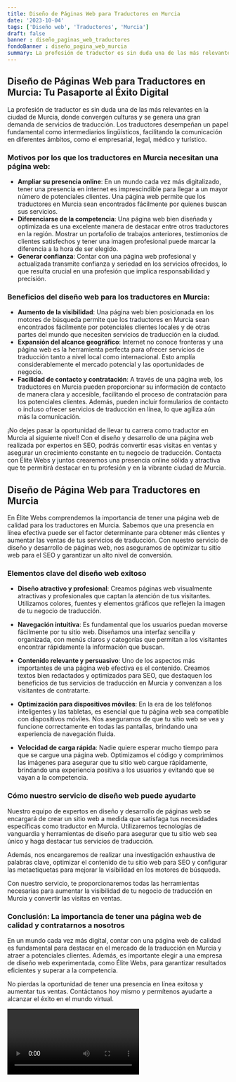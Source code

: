 ```yaml
---
title: Diseño de Páginas Web para Traductores en Murcia
date: '2023-10-04'
tags: ['Diseño web', 'Traductores', 'Murcia']
draft: false
banner : diseño_paginas_web_traductores
fondoBanner : diseño_pagina_web_murcia
summary: La profesión de traductor es sin duda una de las más relevantes en la ciudad de Murcia, donde convergen culturas y se genera una gran demanda de servicios de traducción. Los traductores desempeñan un papel fundamental como intermediarios lingüísticos, facilitando la comunicación en diferentes ámbitos, como el empresarial, legal, médico y turístico.
---
```


## Diseño de Páginas Web para Traductores en Murcia: Tu Pasaporte al Éxito Digital

La profesión de traductor es sin duda una de las más relevantes en la ciudad de Murcia, donde convergen culturas y se genera una gran demanda de servicios de traducción. Los traductores desempeñan un papel fundamental como intermediarios lingüísticos, facilitando la comunicación en diferentes ámbitos, como el empresarial, legal, médico y turístico.

### Motivos por los que los traductores en Murcia necesitan una página web:

- **Ampliar su presencia online**: En un mundo cada vez más digitalizado, tener una presencia en internet es imprescindible para llegar a un mayor número de potenciales clientes. Una página web permite que los traductores en Murcia sean encontrados fácilmente por quienes buscan sus servicios.
- **Diferenciarse de la competencia**: Una página web bien diseñada y optimizada es una excelente manera de destacar entre otros traductores en la región. Mostrar un portafolio de trabajos anteriores, testimonios de clientes satisfechos y tener una imagen profesional puede marcar la diferencia a la hora de ser elegido.
- **Generar confianza**: Contar con una página web profesional y actualizada transmite confianza y seriedad en los servicios ofrecidos, lo que resulta crucial en una profesión que implica responsabilidad y precisión.

### Beneficios del diseño web para los traductores en Murcia:

- **Aumento de la visibilidad**: Una página web bien posicionada en los motores de búsqueda permite que los traductores en Murcia sean encontrados fácilmente por potenciales clientes locales y de otras partes del mundo que necesiten servicios de traducción en la ciudad.
- **Expansión del alcance geográfico**: Internet no conoce fronteras y una página web es la herramienta perfecta para ofrecer servicios de traducción tanto a nivel local como internacional. Esto amplía considerablemente el mercado potencial y las oportunidades de negocio.
- **Facilidad de contacto y contratación**: A través de una página web, los traductores en Murcia pueden proporcionar su información de contacto de manera clara y accesible, facilitando el proceso de contratación para los potenciales clientes. Además, pueden incluir formularios de contacto o incluso ofrecer servicios de traducción en línea, lo que agiliza aún más la comunicación.

¡No dejes pasar la oportunidad de llevar tu carrera como traductor en Murcia al siguiente nivel! Con el diseño y desarrollo de una página web realizada por expertos en SEO, podrás convertir esas visitas en ventas y asegurar un crecimiento constante en tu negocio de traducción. Contacta con Élite Webs y juntos crearemos una presencia online sólida y atractiva que te permitirá destacar en tu profesión y en la vibrante ciudad de Murcia.

<GifSeo />

<Cta />

## Diseño de Página Web para Traductores en Murcia

En Élite Webs comprendemos la importancia de tener una página web de calidad para los traductores en Murcia. Sabemos que una presencia en línea efectiva puede ser el factor determinante para obtener más clientes y aumentar las ventas de tus servicios de traducción. Con nuestro servicio de diseño y desarrollo de páginas web, nos aseguramos de optimizar tu sitio web para el SEO y garantizar un alto nivel de conversión.

### Elementos clave del diseño web exitoso

- **Diseño atractivo y profesional**: Creamos páginas web visualmente atractivas y profesionales que captan la atención de tus visitantes. Utilizamos colores, fuentes y elementos gráficos que reflejen la imagen de tu negocio de traducción.

- **Navegación intuitiva**: Es fundamental que los usuarios puedan moverse fácilmente por tu sitio web. Diseñamos una interfaz sencilla y organizada, con menús claros y categorías que permitan a los visitantes encontrar rápidamente la información que buscan.

- **Contenido relevante y persuasivo**: Uno de los aspectos más importantes de una página web efectiva es el contenido. Creamos textos bien redactados y optimizados para SEO, que destaquen los beneficios de tus servicios de traducción en Murcia y convenzan a los visitantes de contratarte.

- **Optimización para dispositivos móviles**: En la era de los teléfonos inteligentes y las tabletas, es esencial que tu página web sea compatible con dispositivos móviles. Nos aseguramos de que tu sitio web se vea y funcione correctamente en todas las pantallas, brindando una experiencia de navegación fluida.

- **Velocidad de carga rápida**: Nadie quiere esperar mucho tiempo para que se cargue una página web. Optimizamos el código y comprimimos las imágenes para asegurar que tu sitio web cargue rápidamente, brindando una experiencia positiva a los usuarios y evitando que se vayan a la competencia.

### Cómo nuestro servicio de diseño web puede ayudarte

Nuestro equipo de expertos en diseño y desarrollo de páginas web se encargará de crear un sitio web a medida que satisfaga tus necesidades específicas como traductor en Murcia. Utilizaremos tecnologías de vanguardia y herramientas de diseño para asegurar que tu sitio web sea único y haga destacar tus servicios de traducción.

Además, nos encargaremos de realizar una investigación exhaustiva de palabras clave, optimizar el contenido de tu sitio web para SEO y configurar las metaetiquetas para mejorar la visibilidad en los motores de búsqueda.

Con nuestro servicio, te proporcionaremos todas las herramientas necesarias para aumentar la visibilidad de tu negocio de traducción en Murcia y convertir las visitas en ventas.

### Conclusión: La importancia de tener una página web de calidad y contratarnos a nosotros

En un mundo cada vez más digital, contar con una página web de calidad es fundamental para destacar en el mercado de la traducción en Murcia y atraer a potenciales clientes. Además, es importante elegir a una empresa de diseño web experimentada, como Élite Webs, para garantizar resultados eficientes y superar a la competencia.

No pierdas la oportunidad de tener una presencia en línea exitosa y aumentar tus ventas. Contáctanos hoy mismo y permítenos ayudarte a alcanzar el éxito en el mundo virtual.

<Video />

<CtaBot job='Traductores' city='Murcia'/>

<Gmaps query='Murcia+españa+maps' />